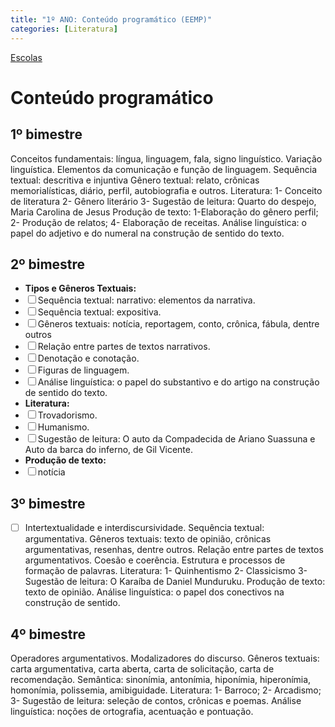 ```yaml
---
title: "1º ANO: Conteúdo programático (EEMP)"
categories: [Literatura]
---
```


[Escolas](escolas.html)

# Conteúdo programático

<!-- 1º bimestre -------------------------------------------------------------->
## 1º bimestre
Conceitos fundamentais: língua, linguagem, fala, signo linguístico. Variação linguística.
Elementos da comunicação e função de linguagem.
Sequência textual: descritiva e injuntiva
Gênero textual: relato, crônicas memorialísticas, diário, perfil, autobiografia e outros.
Literatura:
1- Conceito de literatura
2- Gênero literário
3- Sugestão de leitura: Quarto do despejo, Maria Carolina de Jesus
Produção de texto:
1-Elaboração do gênero perfil;
2- Produção de relatos;
4- Elaboração de receitas.
Análise linguística: o papel do adjetivo e do numeral na construção de sentido do texto.

<!-- 2º bimestre -------------------------------------------------------------->
## 2º bimestre
- **Tipos e Gêneros Textuais:**
- [ ] Sequência textual: narrativo: elementos da narrativa.
- [ ] Sequência textual: expositiva.
- [ ] Gêneros textuais: notícia, reportagem, conto, crônica, fábula, dentre outros
- [ ] Relação entre partes de textos narrativos.
- [ ] Denotação e conotação.
- [ ] Figuras de linguagem.
- [ ] Análise linguística: o papel do substantivo e do artigo na construção de sentido do texto.
- **Literatura:**
- [ ] Trovadorismo.
- [ ] Humanismo.
- [ ] Sugestão de leitura: O auto da Compadecida de Ariano Suassuna e Auto da barca do inferno, de Gil Vicente.
- **Produção de texto:** 
- [ ] notícia


<!-- 3º bimestre -------------------------------------------------------------->
## 3º bimestre
- [ ] Intertextualidade e interdiscursividade.
Sequência textual: argumentativa.
Gêneros textuais: texto de opinião, crônicas argumentativas, resenhas, dentre outros. Relação entre partes de textos argumentativos.
Coesão e coerência.
Estrutura e processos de formação de palavras.
Literatura:
1- Quinhentismo
2- Classicismo
3- Sugestão de leitura: O Karaíba de Daniel Munduruku.
Produção de texto: texto de opinião.
Análise linguística: o papel dos conectivos na construção de sentido.

<!-- 4º bimestre -------------------------------------------------------------->
## 4º bimestre
Operadores argumentativos.
Modalizadores do discurso.
Gêneros textuais: carta argumentativa, carta aberta, carta de solicitação, carta de recomendação. Semântica: sinonímia, antonímia, hiponímia, hiperonímia, homonímia, polissemia, amibiguidade. Literatura:
1- Barroco;
2- Arcadismo;
3- Sugestão de leitura: seleção de contos, crônicas e poemas.
Análise linguística: noções de ortografia, acentuação e pontuação.
